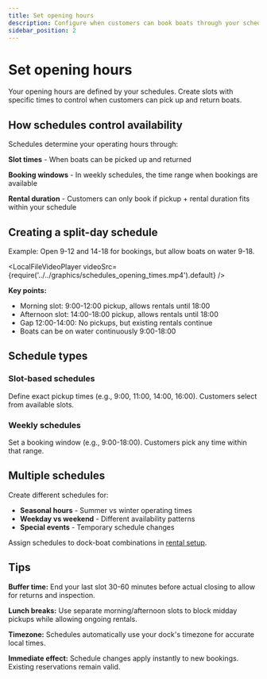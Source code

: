 ```yaml
---
title: Set opening hours
description: Configure when customers can book boats through your schedules
sidebar_position: 2
---
```



# Set opening hours

Your opening hours are defined by your schedules. Create slots with specific times to control when customers can pick up and return boats.

## How schedules control availability

Schedules determine your operating hours through:

**Slot times** - When boats can be picked up and returned

**Booking windows** - In weekly schedules, the time range when bookings are available

**Rental duration** - Customers can only book if pickup + rental duration fits within your schedule

## Creating a split-day schedule

Example: Open 9-12 and 14-18 for bookings, but allow boats on water 9-18.

<LocalFileVideoPlayer
    videoSrc={require('../../graphics/schedules_opening_times.mp4').default}
/>

**Key points:**

- Morning slot: 9:00-12:00 pickup, allows rentals until 18:00
- Afternoon slot: 14:00-18:00 pickup, allows rentals until 18:00
- Gap 12:00-14:00: No pickups, but existing rentals continue
- Boats can be on water continuously 9:00-18:00

## Schedule types

### Slot-based schedules

Define exact pickup times (e.g., 9:00, 11:00, 14:00, 16:00). Customers select from available slots.

### Weekly schedules

Set a booking window (e.g., 9:00-18:00). Customers pick any time within that range.

## Multiple schedules

Create different schedules for:

- **Seasonal hours** - Summer vs winter operating times
- **Weekday vs weekend** - Different availability patterns
- **Special events** - Temporary schedule changes

Assign schedules to dock-boat combinations in [rental setup](/guides/settings/rental-setups/understanding-rental-setup).

## Tips

**Buffer time:** End your last slot 30-60 minutes before actual closing to allow for returns and inspection.

**Lunch breaks:** Use separate morning/afternoon slots to block midday pickups while allowing ongoing rentals.

**Timezone:** Schedules automatically use your dock's timezone for accurate local times.

**Immediate effect:** Schedule changes apply instantly to new bookings. Existing reservations remain valid.
